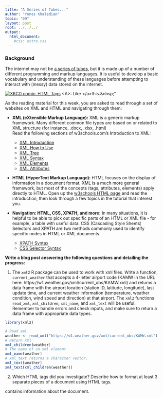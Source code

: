---
title: "A Series of Tubes..."
author: "Yones Khaledian"
topic: "09"
layout: post
root: ../../../
output: 
  html_document: 
    #css: extra.css
---

### Background

The internet may not be [a series of tubes](https://en.wikipedia.org/wiki/Series_of_tubes), but it is made up of a number of different programming and markup languages. It is useful to develop a basic vocabulary and understanding of these languages before attempting to interact with (messy) data stored on the internet. 

<div class="click-to-top">
<a href="https://www.xkcd.com/1144/"><img src="https://imgs.xkcd.com/comics/tags.png" alt="XKCD comic: HTML Tags" /></a>
<span>\<A\>: Like \</a\>this.\&nbsp;"</span>
</div>

As the reading material for this week, you are asked to read through a set of websites on XML and HTML and navigating through them:

- **XML (eXtensible Markup Language):**
XML is a generic markup framework. Many different common file types are based on or related to XML structure (for instance, .docx, .xlsx, .html) <bR>
Read the following sections of w3schools.com's Introduction to XML:

    - [XML Introduction](https://www.w3schools.com/xml/xml_whatis.asp)
    - [XML How to Use](https://www.w3schools.com/xml/xml_usedfor.asp)
    - [XML Tree](https://www.w3schools.com/xml/xml_tree.asp)
    - [XML Syntax](https://www.w3schools.com/xml/xml_syntax.asp)
    - [XML Elements](https://www.w3schools.com/xml/xml_elements.asp)
    - [XML Attributes](https://www.w3schools.com/xml/xml_attributes.asp)

- **HTML (HyperText Markup Language):** HTML focuses on the display of information in a document format. XML is a much more general framework, but most of the concepts (tags, attributes, elements) apply directly to HTML. Open up the [w3schools HTML page](https://www.w3schools.com/html/default.asp) and read the introduction, then look through a few topics in the tutorial that interest you. 

- **Navigation: HTML, CSS, XPATH, and more:** In many situations, it is helpful to be able to pick out specific parts of an HTML or XML file - for example, a table with useful data. CSS (Cascading Style Sheets) Selectors and XPATH are two methods commonly used to identify specific nodes in HTML or XML documents. 

    - [XPATH Syntax](https://www.w3schools.com/xml/xpath_syntax.asp)
    - [CSS Selector Syntax](https://www.w3schools.com/cssref/css_selectors.asp)

**Write a blog post answering the following questions and detailing the progress: **

1. The `xml2` R package can be used to work with xml files. Write a function, `current_weather` that accepts a 4-letter airport code (KAMW in the URL here: https://w1.weather.gov/xml/current_obs/KAMW.xml) and returns a data frame with the airport location (station ID, latitude, longitude), last update time, and current weather information (temperature, weather condition, wind speed and direction) at that airport. The `xml2` functions `read_xml`, `xml_children`, `xml_name`, and `xml_text` will be useful. Remember to handle errors and check inputs, and make sure to return a data frame with appropriate data types. 

```{r function}
library(xml2)

# Read xml 
weather <- read_xml("https://w1.weather.gov/xml/current_obs/KAMW.xml")
# Return xml
xml_children(weather)
# The name of an xml element.
xml_name(weather)
# xml_text returns a character vector.
xml_text(weather)
xml_text(xml_children(weather))
```


2. Which HTML tags did you investigate? Describe how to format at least 3 separate pieces of a document using HTML tags.

  <head> contains information about the document. 
  <title> shows a specific title for the document.
  <html> displays the root element of an HTML page.

3. Compile this Rmarkdown document to HTML, then open the HTML file in a web browser. Open the inspector console for your browser (Ctrl-Shift-I in Chrome, Ctrl-Shift-C in Firefox) and look at the HTML code corresponding to various parts of the document. <br>
Answer the following questions:

    - What types of tags did you find? 
  I found <head>, </html>, <body>, </style>, </div>
    
    - How are code chunks formatted in HTML?
  There are two major groups: </head>, </body>. And each of them has some subgroups.  

    - What differences are there in the HTML markup for R code chunks and R output blocks?
  I think that R output blocks are more compact than R code chuncks. In block, users can write very specific codes. 
    
    
4. In R, the `rvest` package, which is part of the tidyverse, makes it (relatively) easy to pull specific pieces from structured documents. The `html_nodes` function selects nodes using either xpath or css, and additional functions such as `html_attrs`, `html_text`, and `html_table` pull information out of the markup text.<br>
Choose a Wikipedia page that has at least one image to test the `rvest` package out

Remember, just because you have the HTML file doesn't mean you should commit it to your git repository!!! Delete the HTML file now if you're going to be tempted to accidentally commit and push it.

```{r rvest}
library(rvest)

MLR_html <- read_html("https://en.wikipedia.org/wiki/Linear_regression")

MLR_html %>% html_nodes("center") %>% html_nodes("font") # Select nodes

html_text(MLR_html) # Extract text

html_attrs(MLR_html) # Extract attributes

html_table(html_nodes(MLR_html, "table")[[1]]) # Parse an html table into a data frame.

MLR_html %>% html_nodes("table") %>% `[`(1:2) %>% html_nodes("img")  # Extract all images in the first two tables

```

---


